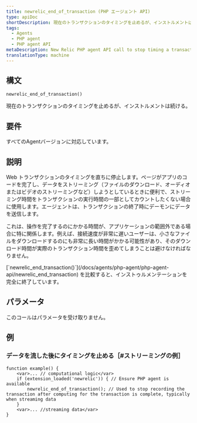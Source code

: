 ```yaml
---
title: newrelic_end_of_transaction (PHP エージェント API)
type: apiDoc
shortDescription: 現在のトランザクションのタイミングを止めるが、インストルメントは続ける。
tags:
  - Agents
  - PHP agent
  - PHP agent API
metaDescription: New Relic PHP agent API call to stop timing a transaction (but continue instrumenting it). Useful for streamed data.
translationType: machine
---
```


## 構文

```
newrelic_end_of_transaction()
```

現在のトランザクションのタイミングを止めるが、インストルメントは続ける。

## 要件

すべてのAgentバージョンに対応しています。

## 説明

Web トランザクションのタイミングを直ちに停止します。ページがアプリのコードを完了し、データをストリーミング（ファイルのダウンロード、オーディオまたはビデオのストリーミングなど）しようとしているときに便利で、ストリーミング時間をトランザクションの実行時間の一部としてカウントしたくない場合に使用します。エージェントは、トランザクションの終了時にデーモンにデータを送信します。

これは、操作を完了するのにかかる時間が、アプリケーションの範囲外である場合に特に関係します。例えば、接続速度が非常に遅いユーザーは、小さなファイルをダウンロードするのにも非常に長い時間がかかる可能性があり、そのダウンロード時間が実際のトランザクション時間を歪めてしまうことは避けなければなりません。

<Callout variant="tip">
  [`newrelic_end_transaction()`](/docs/agents/php-agent/php-agent-api/newrelic_end_transaction) を比較すると、インストゥルメンテーションを完全に終了しています。
</Callout>

## パラメータ

このコールはパラメータを受け取りません。

## 例

### データを流した後にタイミングを止める［#ストリーミングの例］

```
function example() { 
    <var>... // computational logic</var>
    if (extension_loaded('newrelic')) { // Ensure PHP agent is available
        newrelic_end_of_transaction(); // Used to stop recording the transaction after computing for the transaction is complete, typically when streaming data 
    }
    <var>... //streaming data</var>
}
```